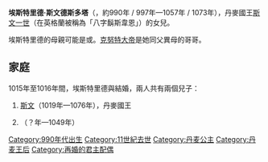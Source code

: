 {{Unreferenced|time=2020-10-02T08:06:28+00:00}}
{{Infobox royalty
| name       = 埃斯特里德·斯文德斯多塔
| image      = Dronning Margrethe-Estrid.JPG
| birth_date = 約1005年
| death_date = 1057年
| house      = [[丹麥王朝|丹麥王朝]]
| father     = [[八字胡斯文|斯文一世]]
}}
'''埃斯特里德·斯文德斯多塔'''（{{lang-da|Estrid Svendsdatter}}，約990年 / 997年—1057年 / 1073年），丹麥國王[[八字胡斯文|斯文一世]]（在英格蘭被稱為「八字鬍斯韋恩」）的女兒。

埃斯特里德的母親可能是{{le|岡希爾德|Gunhild of Wenden}}或{{le|希格麗德|Sigrid the Haughty}}。[[克努特大帝|克努特大帝]]是她同父異母的哥哥。

== 家庭 ==
1015年至1016年間，埃斯特里德與{{le|烏爾夫·索爾吉爾森|Ulf the Earl}}結婚，兩人共有兩個兒子：
# [[斯文二世|斯文]]（1019年—1076年），丹麥國王
# {{le|比約恩·埃斯特里德森|Beorn Estrithson|比約恩}}（？年—1049年）

[[Category:990年代出生|Category:990年代出生]]
[[Category:11世紀去世|Category:11世紀去世]]
[[Category:丹麦公主|Category:丹麦公主]]
[[Category:丹麦王后|Category:丹麦王后]]
[[Category:再婚的君主配偶|Category:再婚的君主配偶]]